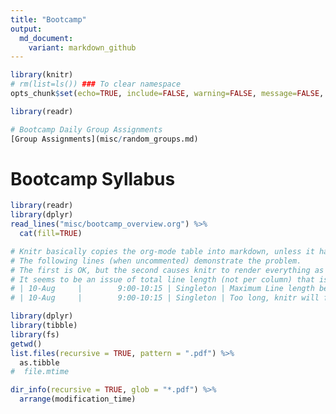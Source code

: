 ```yaml
---
title: "Bootcamp"
output:
  md_document:
    variant: markdown_github
---
```


```r
library(knitr)
# rm(list=ls()) ### To clear namespace
opts_chunk$set(echo=TRUE, include=FALSE, warning=FALSE, message=FALSE, eval=FALSE)
```

```r
library(readr)
```

```r
# Bootcamp Daily Group Assignments
[Group Assignments](misc/random_groups.md)
```

# Bootcamp Syllabus
```r
library(readr)
library(dplyr)
read_lines("misc/bootcamp_overview.org") %>%
  cat(fill=TRUE)

# Knitr basically copies the org-mode table into markdown, unless it has issues
# The following lines (when uncommented) demonstrate the problem. 
# The first is OK, but the second causes knitr to render everything as ugly html because the 4th column is one character longer than it likes
# It seems to be an issue of total line length (not per column) that is the issue
# | 10-Aug     |        9:00-10:15 | Singleton | Maximum Line length before knitr freaks out 123                                                                     |                                                             |
# | 10-Aug     |        9:00-10:15 | Singleton | Too long, knitr will freak out 1234567890 123456                                                                    |                                                             |

```


```r
library(dplyr)
library(tibble)
library(fs)
getwd()
list.files(recursive = TRUE, pattern = ".pdf") %>%
  as.tibble
#  file.mtime

dir_info(recursive = TRUE, glob = "*.pdf") %>%
  arrange(modification_time)
```

